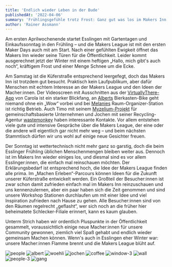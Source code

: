 ```yaml
---
title: 'Endlich wieder Leben in der Bude'
publishedAt: '2022-04-06'
summary: 'Frühlingsgefühle trotz Frost: Ganz gut was los im Makers Inn beim Esslinger Frühling mit eisigen Temperaturen.'
author: 'Rainer Assmann'
---
```


Am ersten Aprilwochenende startet Esslingen mit Gartentagen und Einkaufssonntag in den Frühling – und die Makers League ist mit den ersten Maker Days auch mit am Start. Nach einer gefühlten Ewigkeit öffnet das Makers Inn wieder seine Türen für die Öffentlichkeit. Leider kommt ausgerechnet jetzt der Winter mit einem heftigen „Hallo, mich gibt's auch noch“, kräftigem Frost und einer Menge Schnee um die Ecke.

Am Samstag ist die Küferstraße entsprechend leergefegt, doch das Makers Inn ist trotzdem gut besucht. Praktisch kein Laufpublikum, aber dafür Menschen mit echtem Interesse an der Makers League und den Ideen der Macher:innen. Der Videoscreen mit Ausschnitten aus der [VirtuallyThere-App](https://www.virtuallytheremedia.com) von Carola ist ein starker Blickfang, an [Alberts](https://www.albert-ebenbichler.com) Bierkasten-Bike geht niemand ohne ein „Wow“ vorbei und bei [Melanies](https://woehli.de) Raum-Organizer-Station ist richtig Betrieb. Auch Timo mit seinem [Myzelium-Projekt](https://www.myzelium.com) für gemeinschaftsbasierte Unternehmen und Jochen mit seiner Recycling-Agentur [wastemonkey](https://wastemonkey.de) haben interessante Kontakte. Vor allem entstehen viele gute und intensive Gespräche über die Makers League, der eine oder die andere will eigentlich gar nicht mehr weg – und beim nächsten Stammtisch dürfen wir uns wohl auf einige neue Gesichter freuen.

Der Sonntag ist wettertechnisch nicht mehr ganz so garstig, doch die beim Esslinger Frühling üblichen Menschenmengen bleiben weiter aus. Dennoch ist im Makers Inn wieder einiges los, und diesmal sind es vor allem Esslinger:innen, die einfach mal reinschauen möchten. Der Erklärungsbedarf ist entsprechend hoch, die Idee der Makers League finden alle prima. Im „Machen Erleben“-Parcours können Ideen für die Zukunft unserer Küferstraße entwickelt werden. Ein Großteil der Besucher:innen ist zwar schon damit zufrieden einfach mal im Makers Inn reinzuschauen und uns kennenzulernen, aber ein paar haben sich die Zeit genommen und sind unsere Workshop Stationen durchlaufen um mit einer Idee und viel Inspiration zufrieden nach Hause zu gehen. Alle Besucher:innen sind von den Räumen regelrecht „geflasht“, wer sich noch an die früher hier beheimatete Schlecker-Filiale erinnert, kann es kaum glauben.

Unterm Strich haben wir ordentlich Pluspunkte in der Öffentlichkeit gesammelt, voraussichtlich einige neue Macher:innen für unsere Community gewonnen, ziemlich viel Spaß gehabt und endlich wieder gemeinsam Machen können. Wenn's auch in Esslingen eher Winter war: unsere Macher:innen Flamme brennt und die Makers League blüht auf.

![people](/blog/people.jpg)
![albert](/blog/albert.jpg)
![woehli](/blog/woehli.jpg)
![jochen](/blog/jochen.jpg)
![coffee](/blog/coffee.jpg)
![window-3](/blog/window-3.jpg)
![wall](/blog/wall.jpg)
![people-3](/blog/people-3.jpg)
![gang](/blog/gang.jpg)
